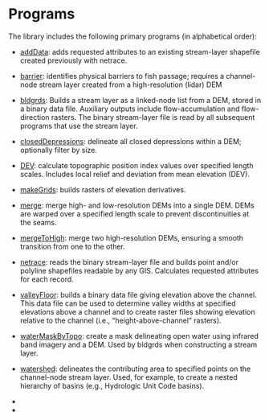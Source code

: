 # Programs

The library includes the following primary programs (in alphabetical order):

-   [addData]{.underline}: adds requested attributes to an existing stream-layer shapefile created previously with netrace.

-   [barrier]{.underline}: identifies physical barriers to fish passage; requires a channel-node stream layer created from a high-resolution (lidar) DEM

-   [bldgrds]{.underline}: Builds a stream layer as a linked-node list from a DEM, stored in a binary data file. Auxiliary outputs include flow-accumulation and flow-direction rasters. The binary stream-layer file is read by all subsequent programs that use the stream layer.

-   [closedDepressions]{.underline}: delineate all closed depressions within a DEM; optionally filter by size.

-   [DEV]{.underline}: calculate topographic position index values over specified length scales. Includes local relief and deviation from mean elevation (DEV).

-   [makeGrids]{.underline}: builds rasters of elevation derivatives.

-   [merge]{.underline}: merge high- and low-resolution DEMs into a single DEM. DEMs are warped over a specified length scale to prevent discontinuities at the seams.

-   [mergeToHigh]{.underline}: merge two high-resolution DEMs, ensuring a smooth transition from one to the other.

-   [netrace]{.underline}: reads the binary stream-layer file and builds point and/or polyline shapefiles readable by any GIS. Calculates requested attributes for each record.

-   [valleyFloor]{.underline}: builds a binary data file giving elevation above the channel. This data file can be used to determine valley widths at specified elevations above a channel and to create raster files showing elevation relative to the channel (i.e., "height-above-channel" rasters).

-   [waterMaskByTopo]{.underline}: create a mask delineating open water using infrared band imagery and a DEM. Used by bldgrds when constructing a stream layer.

-   [watershed]{.underline}: delineates the contributing area to specified points on the channel-node stream layer. Used, for example, to create a nested hierarchy of basins (e.g., Hydrologic Unit Code basins).

-   

-   
